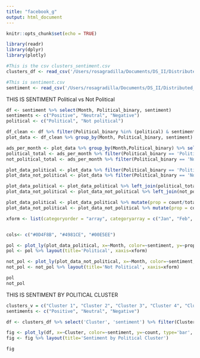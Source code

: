 ```yaml
---
title: "facebook_g"
output: html_document
---
```


```r
knitr::opts_chunk$set(echo = TRUE)
```

```r
library(readr)
library(dplyr)
library(plotly)
```

```r

#This is the csv clusters_sentiment.csv
clusters_df <- read_csv('/Users/rosagradilla/Documents/DS_II/Distributed_computing/facebook/clusters_sentiment.csv', quote="\"")

#This is sentiment.csv
sentiment <- read_csv('/Users/rosagradilla/Documents/DS_II/Distributed_computing/facebook/freq.csv', quote="\"")
```

THIS IS SENTIMENT Political vs Not Political
```r
df <- sentiment %>% select(Month, Political_binary, sentiment)
sentiments <- c("Positive", "Neutral", "Negative")
political <- c("Political", "Not political")

df_clean <- df %>% filter(Political_binary %in% (political) & sentiment %in% (sentiments)) 
plot_data <- df_clean %>% group_by(Month, Political_binary, sentiment) %>% summarise(count = n())

ads_per_month <- plot_data %>% group_by(Month,Political_binary) %>% select(Month, count, Political_binary)
political_total <- ads_per_month %>% filter(Political_binary == 'Political') %>%group_by(Month) %>% summarise(total = sum(count))
not_political_total <- ads_per_month %>% filter(Political_binary == 'Not political') %>%group_by(Month) %>% summarise(total = sum(count))

plot_data_political <- plot_data %>% filter(Political_binary == 'Political')
plot_data_not_political <- plot_data %>% filter(Political_binary == 'Not political')

plot_data_political <- plot_data_political %>% left_join(political_total, by='Month')
plot_data_not_political <- plot_data_not_political %>% left_join(not_political_total, by='Month')

plot_data_political <- plot_data_political %>% mutate(prop = count/total)
plot_data_not_political <- plot_data_not_political %>% mutate(prop = count/total)

xform <- list(categoryorder = "array", categoryarray = c("Jan", "Feb", "Mar", "Apr", "May", "Jun", "Jul", "Aug", "Sep", "Oct", "Nov", "Dec"))


cols<- c("#0D4F8B", "#4981CE", "#00E5EE")

pol <- plot_ly(plot_data_political, x=~Month, color=~sentiment, y=~prop, type='bar', colors=cols)
pol <- pol %>% layout(title='Political', xaxis=xform)

not_pol <- plot_ly(plot_data_not_political, x=~Month, color=~sentiment, y=~prop, type='bar', colors=cols)
not_pol <- not_pol %>% layout(title='Not Political', xaxis=xform)

pol
not_pol
```

THIS IS SENTIMENT BY POLITICAL CLUSTER
```r
clusters_v = c("Cluster 1", "Cluster 2", "Cluster 3", "Cluster 4", "Cluster 5")
sentiments <- c("Positive", "Neutral", "Negative")

df <- clusters_df %>% select('Cluster', 'sentiment') %>% filter(Cluster %in% clusters_v & sentiment %in% sentiments ) %>% group_by(Cluster, sentiment) %>% summarise(count = n()) 

fig <- plot_ly(df, x=~Cluster, color=~sentiment, y=~count, type='bar', colors=cols)
fig <- fig %>% layout(title='Sentiment by Political Cluster')

fig
```
